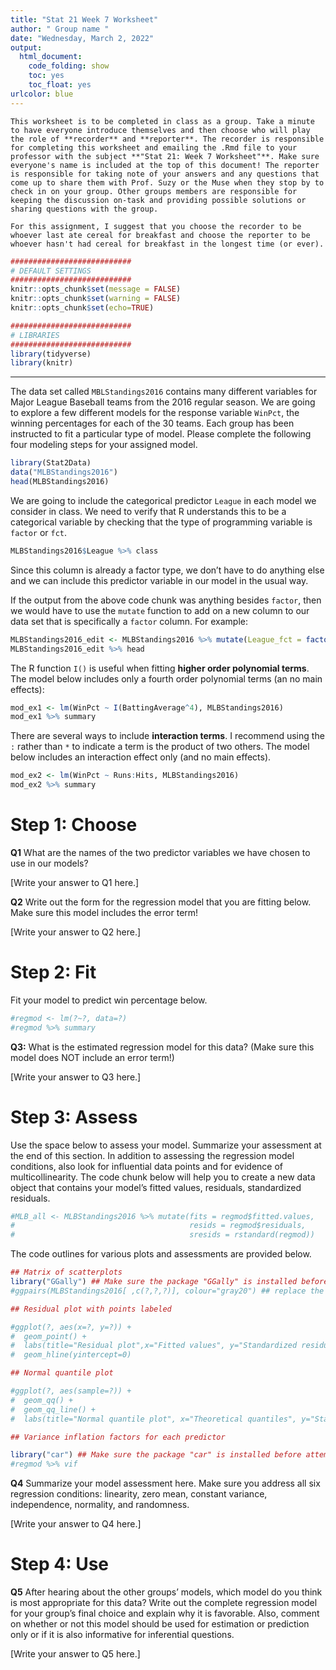```yaml
---
title: "Stat 21 Week 7 Worksheet"
author: " Group name "
date: "Wednesday, March 2, 2022"
output:
  html_document:
    code_folding: show
    toc: yes
    toc_float: yes
urlcolor: blue
---
```


```asis
This worksheet is to be completed in class as a group. Take a minute to have everyone introduce themselves and then choose who will play the role of **recorder** and **reporter**. The recorder is responsible for completing this worksheet and emailing the .Rmd file to your professor with the subject **"Stat 21: Week 7 Worksheet"**. Make sure everyone's name is included at the top of this document! The reporter is responsible for taking note of your answers and any questions that come up to share them with Prof. Suzy or the Muse when they stop by to check in on your group. Other groups members are responsible for keeping the discussion on-task and providing possible solutions or sharing questions with the group. 

For this assignment, I suggest that you choose the recorder to be whoever last ate cereal for breakfast and choose the reporter to be whoever hasn't had cereal for breakfast in the longest time (or ever). 
```


```r
###########################
# DEFAULT SETTINGS
###########################
knitr::opts_chunk$set(message = FALSE) 
knitr::opts_chunk$set(warning = FALSE)  
knitr::opts_chunk$set(echo=TRUE)       

###########################
# LIBRARIES
###########################
library(tidyverse)
library(knitr)
```

***

The data set called `MBLStandings2016` contains many different variables for Major League Baseball teams from the 2016 regular season. We are going to explore a few different models for the response variable `WinPct`, the winning percentages for each of the 30 teams. Each group has been instructed to fit a particular type of model. Please complete the following four modeling steps for your assigned model.  

```r
library(Stat2Data)
data("MLBStandings2016")
head(MLBStandings2016)
```

We are going to include the categorical predictor `League` in each model we consider in class. We need to verify that R understands this to be a categorical variable by checking that the type of programming variable is `factor` or `fct`. 

```r
MLBStandings2016$League %>% class 
```

Since this column is already a factor type, we don't have to do anything else and we can include this predictor variable in our model in the usual way. 

If the output from the above code chunk was anything besides `factor`, then we would have to use the `mutate` function to add on a new column to our data set that is specifically a `factor` column. For example: 

```r
MLBStandings2016_edit <- MLBStandings2016 %>% mutate(League_fct = factor(League))
MLBStandings2016_edit %>% head 
```

The R function `I()` is useful when fitting **higher order polynomial terms**. The model below includes only a fourth order polynomial terms (an no main effects): 

```r
mod_ex1 <- lm(WinPct ~ I(BattingAverage^4), MLBStandings2016)
mod_ex1 %>% summary
```


There are several ways to include **interaction terms**. I recommend using the `:` rather than `*` to indicate a term is the product of two others. The model below includes an interaction effect only (and no main effects). 

```r
mod_ex2 <- lm(WinPct ~ Runs:Hits, MLBStandings2016)
mod_ex2 %>% summary 
```


# Step 1: Choose 

**Q1** What are the names of the two predictor variables we have chosen to use in our models? 

[Write your answer to Q1 here.]

**Q2** Write out the form for the regression model that you are fitting below. Make sure this model includes the error term! 

[Write your answer to Q2 here.]



# Step 2: Fit

Fit your model to predict win percentage below.
```r
#regmod <- lm(?~?, data=?)
#regmod %>% summary
```

**Q3:** What is the estimated regression model for this data? (Make sure this model does NOT include an error term!)

[Write your answer to Q3 here.]



# Step 3: Assess 

Use the space below to assess your model. Summarize your assessment at the end of this section. In addition to assessing the regression model conditions, also look for influential data points and for evidence of multicollinearity. The code chunk below will help you to create a new data object that contains your model's fitted values, residuals, standardized residuals. 

```r
#MLB_all <- MLBStandings2016 %>% mutate(fits = regmod$fitted.values,
#                                       resids = regmod$residuals,
#                                       sresids = rstandard(regmod))
```

The code outlines for various plots and assessments are provided below. 

```r
## Matrix of scatterplots 
library("GGally") ## Make sure the package "GGally" is installed before attempting to run this code! 
#ggpairs(MLBStandings2016[ ,c(?,?,?)], colour="gray20") ## replace the ?'s with the column numbers corresponding to your predictor variables
```

```r
## Residual plot with points labeled

#ggplot(?, aes(x=?, y=?)) + 
#  geom_point() + 
#  labs(title="Residual plot",x="Fitted values", y="Standardized residuals") + 
#  geom_hline(yintercept=0)
```

```r
## Normal quantile plot 

#ggplot(?, aes(sample=?)) + 
#  geom_qq() + 
#  geom_qq_line() + 
#  labs(title="Normal quantile plot", x="Theoretical quantiles", y="Standardized residual quantiles") 
```

```r
## Variance inflation factors for each predictor 

library("car") ## Make sure the package "car" is installed before attempting to run this code! 
#regmod %>% vif
```


**Q4** Summarize your model assessment here. Make sure you address all six regression conditions: linearity, zero mean, constant variance, independence, normality, and randomness. 

[Write your answer to Q4 here.]



# Step 4: Use 

**Q5** After hearing about the other groups' models, which model do you think is most appropriate for this data? Write out the complete regression model for your group's final choice and explain why it is favorable. Also, comment on whether or not this model should be used for estimation or prediction only or if it is also informative for inferential questions. 

[Write your answer to Q5 here.]



